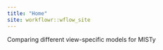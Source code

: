 ```yaml
---
title: "Home"
site: workflowr::wflow_site
---
```


Comparing different view-specific models for MISTy